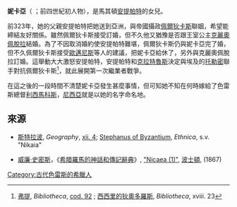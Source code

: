 '''妮卡亞'''（{{lang-el|Nίκαια}} ；前四世紀初人物），是馬其頓[[安提帕特|安提帕特]]的女兒。

前323年，她的父親安提帕特把她送到亞洲，與帝國攝政[[佩爾狄卡斯|佩爾狄卡斯]]聯姻，希望能締結友好關係。雖然佩爾狄卡斯接受訂婚，但不久他又猶豫是否跟王室公主[[馬其頓的克麗奧佩脫拉|克麗奧佩脫拉]]結婚。為了不因取消婚約使安提帕特難堪，佩爾狄卡斯仍與妮卡亞完了婚，但不久佩爾狄卡斯接受[[歐邁尼斯|歐邁尼斯]]等人的建議，把妮卡亞給休了，另外與克麗奧佩脫拉訂婚。這舉動大大激怒安提帕特，安提帕特和[[克拉特魯斯|克拉特魯斯]]決定與埃及的[[托勒密一世|托勒密]]聯手對抗佩爾狄卡斯<ref>[[君士坦丁堡的弗提一世|弗提]], ''Bibliotheca'',  [http://www.tertullian.org/fathers/photius_03bibliotheca.htm cod. 92] {{Wayback|url=http://www.tertullian.org/fathers/photius_03bibliotheca.htm |date=20170213081335 }}; [[西西里的狄奧多羅斯|西西里的狄奧多羅斯]], ''Bibliotheca'', xviii. 23</ref>，就此展開第一次繼業者戰爭。

在這之後的一段時間不清楚妮卡亞發生甚麼事情，但可知她不知在何時嫁給了色雷斯總督[[利西馬科斯|利西馬科斯]]，[[尼西亞_(古代城市)|尼西亞]]就是以她的名字命名地。

==來源==
{{Reflist}}
*[[斯特拉波|斯特拉波]], ''Geography'', [http://www.perseus.tufts.edu/cgi-bin/ptext?lookup=Strab.+12.4.1 xii. 4]; [[Stephanus_of_Byzantium|Stephanus of Byzantium]], ''Ethnica'', s.v. "Nikaia"

*[[威廉·史密斯_(辭典編纂者)|威廉·史密斯]]，《[[希腊羅馬的神話和傳記辭典|希腊羅馬的神話和傳記辭典]]》, [https://web.archive.org/web/20130531030515/http://www.ancientlibrary.com/smith-bio/2281.html "Nicaea (1)"], [[波士頓|波士頓]], (1867)</ref>

[[Category:古代色雷斯的希臘人|Category:古代色雷斯的希臘人]]